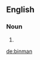 {{also|bin man}}
==English==

===Noun===
{{en-noun|binmen}}

# {{alternative spelling of|bin man|lang=en}}

[[de:binman]]